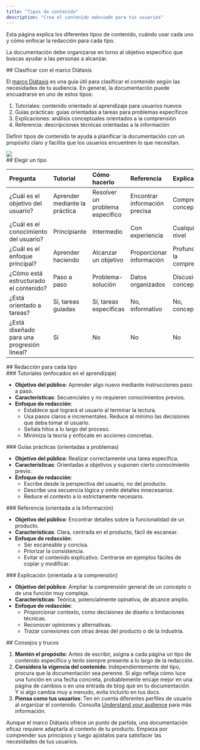 ```yaml
---
title: "Tipos de contenido"
description: "Crea el contenido adecuado para tus usuarios"
---
```


<Tip>
  Esta página explica los diferentes tipos de contenido, cuándo usar cada uno y cómo enfocar la redacción para cada tipo.
</Tip>

La documentación debe organizarse en torno al objetivo específico que buscas ayudar a las personas a alcanzar.

<div id="categorize-using-the-ditaxis-framework">
  ## Clasificar con el marco Diátaxis
</div>

El [marco Diátaxis](https://diataxis.fr) es una guía útil para clasificar el contenido según las necesidades de tu audiencia. En general, la documentación puede encuadrarse en uno de estos tipos:

1. Tutoriales: contenido orientado al aprendizaje para usuarios nuevos
2. Guías prácticas: guías orientadas a tareas para problemas específicos
3. Explicaciones: análisis conceptuales orientados a la comprensión
4. Referencia: descripciones técnicas orientadas a la información

Definir tipos de contenido te ayuda a planificar la documentación con un propósito claro y facilita que los usuarios encuentren lo que necesitan.

<Frame>
  <img src="/images/guides/best-practices/diataxis.webp" />
</Frame>

<div id="picking-a-type">
  ## Elegir un tipo
</div>

| Pregunta                     | Tutorial             | Cómo hacerlo          | Referencia           | Explicación          |
|:-----------------------------|:---------------------|:---------------------|:---------------------|:---------------------|
| ¿Cuál es el objetivo del usuario?      | Aprender mediante la práctica | Resolver un problema específico | Encontrar información precisa | Comprender conceptos |
| ¿Cuál es el conocimiento del usuario? | Principiante         | Intermedio          | Con experiencia      | Cualquier nivel      |
| ¿Cuál es el enfoque principal?    | Aprender haciendo     | Alcanzar un objetivo | Proporcionar información | Profundizar la comprensión |
| ¿Cómo está estructurado el contenido? | Paso a paso         | Problema-solución    | Datos organizados    | Discusiones conceptuales |
| ¿Está orientado a tareas?          | Sí, tareas guiadas    | Sí, tareas específicas | No, informativo     | No, conceptual      |
| ¿Está diseñado para una progresión lineal? | Sí | No | No | No |

<div id="writing-for-each-type">
  ## Redacción para cada tipo
</div>

<div id="tutorials-learning-oriented">
  ### Tutoriales (enfocados en el aprendizaje)
</div>

* **Objetivo del público**: Aprender algo nuevo mediante instrucciones paso a paso.
* **Características**: Secuenciales y no requieren conocimientos previos.
* **Enfoque de redacción**:
  * Establece qué logrará el usuario al terminar la lectura.
  * Usa pasos claros e incrementales. Reduce al mínimo las decisiones que deba tomar el usuario.
  * Señala hitos a lo largo del proceso.
  * Minimiza la teoría y enfócate en acciones concretas.

<div id="how-to-guides-problem-oriented">
  ### Guías prácticas (orientadas a problemas)
</div>

* **Objetivo del público**: Realizar correctamente una tarea específica.
* **Características**: Orientadas a objetivos y suponen cierto conocimiento previo.
* **Enfoque de redacción**:
  * Escribe desde la perspectiva del usuario, no del producto.
  * Describe una secuencia lógica y omite detalles innecesarios.
  * Reduce el contexto a lo estrictamente necesario.

<div id="reference-information-oriented">
  ### Referencia (orientada a la Información)
</div>

* **Objetivo del público**: Encontrar detalles sobre la funcionalidad de un producto.
* **Características**: Clara, centrada en el producto, fácil de escanear.
* **Enfoque de redacción**:
  * Ser escaneable y concisa.
  * Priorizar la consistencia.
  * Evitar el contenido explicativo. Centrarse en ejemplos fáciles de copiar y modificar.

<div id="explanation-understanding-oriented">
  ### Explicación (orientada a la comprensión)
</div>

* **Objetivo del público**: Ampliar la comprensión general de un concepto o de una función muy compleja.
* **Características**: Teórica, potencialmente opinativa, de alcance amplio.
* **Enfoque de redacción**:
  * Proporcionar contexto, como decisiones de diseño o limitaciones técnicas.
  * Reconocer opiniones y alternativas.
  * Trazar conexiones con otras áreas del producto o de la industria.

<div id="tips-and-tricks">
  ## Consejos y trucos
</div>

1. **Mantén el propósito**: Antes de escribir, asigna a cada página un tipo de contenido específico y tenlo siempre presente a lo largo de la redacción.
2. **Considera la vigencia del contenido**: Independientemente del tipo, procura que la documentación sea perenne. Si algo refleja cómo luce una función en una fecha concreta, probablemente encaje mejor en una página de cambios o en una entrada de blog que en tu documentación. Y si algo cambia muy a menudo, evita incluirlo en tus docs.
3. **Piensa como tus usuarios**: Ten en cuenta diferentes perfiles de usuario al organizar el contenido. Consulta [Understand your audience](/es/understand-your-audience) para más información.

Aunque el marco Diátaxis ofrece un punto de partida, una documentación eficaz requiere adaptarla al contexto de tu producto. Empieza por comprender sus principios y luego ajústalos para satisfacer las necesidades de tus usuarios.